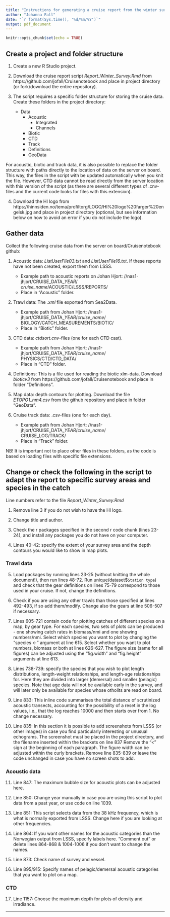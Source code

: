 ```yaml
---
title: "Instructions for generating a cruise report from the winter survey"
author: "Johanna Fall"
date: "`r format(Sys.time(), '%d/%m/%Y')`"
output: pdf_document
---
```


```r
knitr::opts_chunk$set(echo = TRUE)
```

## Create a project and folder structure

1. Create a new R Studio project.

2. Download the cruise report script *Report_Winter_Survey.Rmd* from https://github.com/jofall/Cruisenotebook and place in project directory (or fork/download the entire repository).

3. The script requires a specific folder structure for storing the cruise data. Create these folders in the project directory:
   + Data
      + Acoustic
         + Integrated
         + Channels
      + Biotic
      + CTD
      + Track
      + Definitions
      + GeoData
   
For acoustic, biotic and track data, it is also possible to replace the folder structure with paths directly to the location of data on the server on board. This way, the files in the script with be updated automatically when you knit the file. However, CTD data cannot be read directly from the server location with this version of the script (as there are several different types of .cnv-files and the current code looks for files with this extension).

4. Download the HI logo from https://hinnsiden.no/tema/profiltorg/LOGO/HI%20logo%20farger%20engelsk.jpg and place in project directory (optional, but see information below on how to avoid an error if you do not include the logo).

## Gather data

Collect the following cruise data from the server on board/Cruisenotebook github:

1. Acoustic data: *ListUserFile03.txt* and *ListUserFile16.txt*. If these reports have not been created, export them from LSSS.
   + Example path to acoustic reports on Johan Hjort: //nas1-jhjort/CRUISE_DATA_*YEAR*/  
   *cruise_name*/ACOUSTIC/LSSS/REPORTS/
   + Place in "Acoustic" folder.

2. Trawl data: The *.xml* file exported from Sea2Data. 
   + Example path from Johan Hjort: //nas1-jhjort/CRUISE_DATA_*YEAR*/*cruise_name*/  
   BIOLOGY/CATCH_MEASUREMENTS/BIOTIC/
   + Place in "Biotic" folder.

3. CTD data: *ctdsort.cnv*-files (one for each CTD cast).
   + Example path from Johan Hjort: //nas1-jhjort/CRUISE_DATA_*YEAR*/*cruise_name*/  
   PHYSICS/CTD/CTD_DATA/
   + Place in "CTD" folder.

4. Definitions: This is a file used for reading the biotic xlm-data. Download *bioticv3* from https://github.com/jofall/Cruisenotebook and place in folder "Definitions".

5. Map data: depth contours for plotting. Download the file *ETOPO1_nm4.csv* from the github repository and place in folder "GeoData".

6. Cruise track data: .csv-files (one for each day).
   + Example path from Johan Hjort:
   //nas1-jhjort/CRUISE_DATA_*YEAR*/*cruise_name*/  
   CRUISE_LOG/TRACK/
   + Place in "Track" folder.

NB! It is important not to place other files in these folders, as the code is based on loading files with specific file extensions.

## Change or check the following in the script to adapt the report to specific survey areas and species in the catch

Line numbers refer to the file *Report_Winter_Survey.Rmd*

1. Remove line 3 if you do not wish to have the HI logo.

2. Change title and author.

3. Check the r packages specified in the second r code chunk (lines 23-24), and install any packages you do not have on your computer.

4. Lines 40-42: specify the extent of your survey area and the depth contours you would like to show in map plots.

### Trawl data

5. Load packages by running lines 23-25 (without knitting the whole document!), then run lines 48-72. Run unique(dataset$`Station type`) and check that the gear definitions on lines 75-79 correspond to those used in your cruise. If not, change the definitions.

6. Check if you are using any other trawls than those specified at lines 492-493, if so add them/modify. Change also the gears at line 506-507 if necessary.

7. Lines 605-721 contain code for plotting catches of different species on a map, by gear type. For each species, two sets of plots can be produced - one showing catch rates in biomass/nmi and one showing numbers/nmi. Select which species you want to plot by changing the "species <-" argument at line 615. Select whether you want to plot numbers, biomass or both at lines 626-627. The figure size (same for all figures) can be adjusted using the "fig.width" and "fig.height" arguments at line 613.

8. Lines 738-739: specify the species that you wish to plot length distributions, length-weight relationships, and length-age relationships for. Here they are divided into larger (demersal) and smaller (pelagic) species. Note that age data will not be available early in the survey, and will later only be available for species whose otholits are read on board.

9. Line 833: This inline code summarises the total distance of scrutinized acoustic transects, accounting for the possibility of a reset in the log values, i.e., that the log reaches 10000 and then starts over from 1. No change necessary.

10. Line 835: In this section it is possible to add screenshots from LSSS (or other images) in case you find particularly interesting or unusual echograms. The screenshot must be placed in the project directory, and the filename inserted within the brackets on line 837 Remove the "<" sign at the beginning of each paragraph. The figure width can be adjusted within the curly brackets. Remove line 835-839 or leave the code unchanged in case you have no screen shots to add.

### Acoustic data

11. Line 847: The maximum bubble size for acoustic plots can be adjusted here.

12. Line 850: Change year manually in case you are using this script to plot data from a past year, or use code on line 1039.

13. Line 851: This script selects data from the 38 kHz frequency, which is what is normally exported from LSSS. Change here if you are looking at other frequencies.

14. Line 864: If you want other names for the acoustic categories than the Norwegian output from LSSS, specify labels here. "Comment out" or delete lines 864-868 & 1004-1006 if you don't want to change the names.

15. Line 873: Check name of survey and vessel.

16. Line 895/915: Specify names of pelagic/demersal acoustic categories that you want to plot on a map.

### CTD

17. Line 1157: Choose the maximum depth for plots of density and irradiance.

---